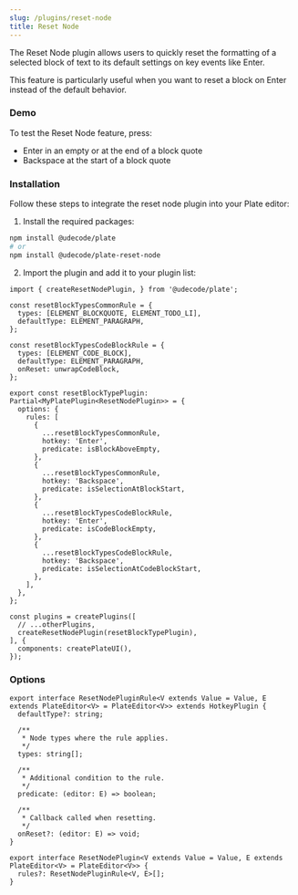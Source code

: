 ```yaml
---
slug: /plugins/reset-node
title: Reset Node
---
```


The Reset Node plugin allows users to quickly reset the formatting of a selected block of text to its default settings on key events like Enter.

This feature is particularly useful when you want to reset a block on Enter instead of the default behavior.

### Demo

To test the Reset Node feature, press:

- Enter in an empty or at the end of a block quote
- Backspace at the start of a block quote



<ResetNodeSandpack />


### Installation

Follow these steps to integrate the reset node plugin into your Plate editor:

1. Install the required packages:

```bash npm2yarn
npm install @udecode/plate
# or
npm install @udecode/plate-reset-node
```

2. Import the plugin and add it to your plugin list:

```tsx
import { createResetNodePlugin, } from '@udecode/plate';

const resetBlockTypesCommonRule = {
  types: [ELEMENT_BLOCKQUOTE, ELEMENT_TODO_LI],
  defaultType: ELEMENT_PARAGRAPH,
};

const resetBlockTypesCodeBlockRule = {
  types: [ELEMENT_CODE_BLOCK],
  defaultType: ELEMENT_PARAGRAPH,
  onReset: unwrapCodeBlock,
};

export const resetBlockTypePlugin: Partial<MyPlatePlugin<ResetNodePlugin>> = {
  options: {
    rules: [
      {
        ...resetBlockTypesCommonRule,
        hotkey: 'Enter',
        predicate: isBlockAboveEmpty,
      },
      {
        ...resetBlockTypesCommonRule,
        hotkey: 'Backspace',
        predicate: isSelectionAtBlockStart,
      },
      {
        ...resetBlockTypesCodeBlockRule,
        hotkey: 'Enter',
        predicate: isCodeBlockEmpty,
      },
      {
        ...resetBlockTypesCodeBlockRule,
        hotkey: 'Backspace',
        predicate: isSelectionAtCodeBlockStart,
      },
    ],
  },
};

const plugins = createPlugins([
  // ...otherPlugins,
  createResetNodePlugin(resetBlockTypePlugin),
], {
  components: createPlateUI(),
});
```

### Options

```tsx
export interface ResetNodePluginRule<V extends Value = Value, E extends PlateEditor<V> = PlateEditor<V>> extends HotkeyPlugin {
  defaultType?: string;

  /**
   * Node types where the rule applies.
   */
  types: string[];

  /**
   * Additional condition to the rule.
   */
  predicate: (editor: E) => boolean;

  /**
   * Callback called when resetting.
   */
  onReset?: (editor: E) => void;
}

export interface ResetNodePlugin<V extends Value = Value, E extends PlateEditor<V> = PlateEditor<V>> {
  rules?: ResetNodePluginRule<V, E>[];
}
```
